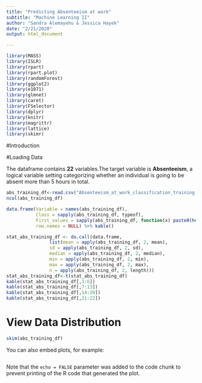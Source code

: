 ```yaml
---
title: "Predicting Absenteeism at work"
subtitle: "Machine Learning II"
author: "Sandra Alemayehu & Jessica Hayek"
date: "2/21/2020"
output: html_document

---
```


```r
library(MASS)
library(ISLR)
library(rpart)
library(rpart.plot)
library(randomForest)
library(ggplot2)
library(e1071)     
library(glmnet)
library(caret)     
library(FSelector)
library(dplyr)
library(knitr)
library(magrittr)
library(lattice)
library(skimr)
```

#Introduction


#Loading Data

The dataframe contains **22** variables.The target variable is **Absenteeism**, a logical variable setting categorizing whether an individual is going to be absent more than 5 hours in total.

```r

abs_training_df<-read.csv("Absenteeism_at_work_classification_training.csv",sep = ";")
ncol(abs_training_df)
```


```r
data.frame(Variable = names(abs_training_df),
           Class = sapply(abs_training_df, typeof),
           First_values = sapply(abs_training_df, function(x) paste0(head(x),  collapse = ", ")),
           row.names = NULL) %>% kable()
```



```r
stat_abs_training_df <- do.call(data.frame, 
                list(mean = apply(abs_training_df, 2, mean),
                sd = apply(abs_training_df, 2, sd),
                median = apply(abs_training_df, 2, median),
                min = apply(abs_training_df, 2, min),
                max = apply(abs_training_df, 2, max),
                n = apply(abs_training_df, 2, length)))
stat_abs_training_df<-t(stat_abs_training_df)
kable(stat_abs_training_df[,1:6])
kable(stat_abs_training_df[,7:13])
kable(stat_abs_training_df[,14:20])
kable(stat_abs_training_df[,21:22])

```

# View Data Distribution
```r
skim(abs_training_df)
```

You can also embed plots, for example:

```r

```

Note that the `echo = FALSE` parameter was added to the code chunk to prevent printing of the R code that generated the plot.
